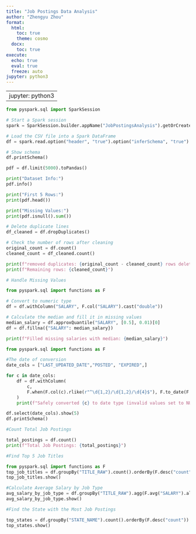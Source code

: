 ```yaml
---
title: "Job Postings Data Analysis"
author: "Zhengyu Zhou"
format:
  html:
    toc: true
    theme: cosmo
  docx:
    toc: true
execute:
  echo: true
  eval: true
  freeze: auto
jupyter: python3
---
```


---
jupyter: python3
---

```python
from pyspark.sql import SparkSession

# Start a Spark session
spark = SparkSession.builder.appName("JobPostingsAnalysis").getOrCreate()

# Load the CSV file into a Spark DataFrame
df = spark.read.option("header", "true").option("inferSchema", "true").option("multiLine","true").option("escape", "\"").csv("data/lightcast_job_postings.csv")

# Show schema
df.printSchema()
```

```python
pdf = df.limit(5000).toPandas()

print("Dataset Info:")
pdf.info()

print("First 5 Rows:")
print(pdf.head())

print("Missing Values:")
print(pdf.isnull().sum())
```

```python
# Delete duplicate lines
df_cleaned = df.dropDuplicates()

# Check the number of rows after cleaning
original_count = df.count()
cleaned_count = df_cleaned.count()

print(f"removed duplicates: {original_count - cleaned_count} rows deleted.")
print(f"Remaining rows: {cleaned_count}")
```

```python
# Handle Missing Values

from pyspark.sql import functions as F

# Convert to numeric type
df = df.withColumn("SALARY", F.col("SALARY").cast("double"))

# Calculate the median and fill it in missing values
median_salary = df.approxQuantile("SALARY", [0.5], 0.01)[0]
df = df.fillna({"SALARY": median_salary})

print(f"Filled missing salaries with median: {median_salary}")
```

```python
from pyspark.sql import functions as F

#The date of conversion
date_cols = ["LAST_UPDATED_DATE","POSTED", "EXPIRED",]

for c in date_cols:
    df = df.withColumn(
        c,
        F.when(F.col(c).rlike(r"^\d{1,2}/\d{1,2}/\d{4}$"), F.to_date(F.col(c), "M/d/yyyy")).otherwise(None)
    )
    print(f"Safely converted {c} to date type (invalid values set to NULL).")

df.select(date_cols).show(5)
df.printSchema()
```

```python
#Count Total Job Postings

total_postings = df.count()
print(f"Total Job Postings: {total_postings}")
```

```python
#Find Top 5 Job Titles

from pyspark.sql import functions as F
top_job_titles = df.groupBy("TITLE_RAW").count().orderBy(F.desc("count")).limit(5)
top_job_titles.show()
```

```python
#Calculate Average Salary by Job Type
avg_salary_by_job_type = df.groupBy("TITLE_RAW").agg(F.avg("SALARY").alias("Average_Salary")).orderBy(F.desc("Average_Salary"))
avg_salary_by_job_type.show()
```

```python
#Find the State with the Most Job Postings

top_states = df.groupBy("STATE_NAME").count().orderBy(F.desc("count")).limit(5)
top_states.show()
```


